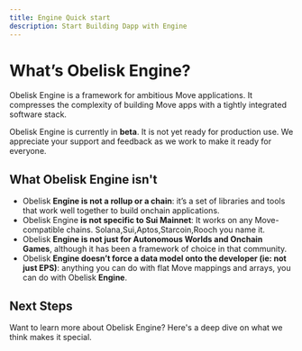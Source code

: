 ```yaml
---
title: Engine Quick start
description: Start Building Dapp with Engine
---
```



# What’s Obelisk Engine?

Obelisk Engine is a framework for ambitious Move applications. It compresses the complexity of building Move apps with a tightly integrated software stack.

<Callout type="error">
    Obelisk Engine is currently in <strong>beta</strong>. It is not yet ready for production use. We appreciate your support and feedback as we work to make it ready for everyone.
</Callout>

## What Obelisk Engine isn't

- Obelisk **Engine is not a rollup or a chain**: it’s a set of libraries and tools that work well together to build onchain applications.
- Obelisk Engine **is not specific to Sui Mainnet**: It works on any Move-compatible chains. Solana,Sui,Aptos,Starcoin,Rooch you name it.
- Obelisk **Engine is not just for Autonomous Worlds and Onchain Games**, although it has been a framework of choice in that community.
- Obelisk **Engine doesn’t force a data model onto the developer (ie: not just EPS)**: anything you can do with flat Move mappings and arrays, you can do with Obelisk ****Engine****.

## Next Steps

Want to learn more about Obelisk Engine? Here's a deep dive on what we think makes it special.

<TurbopackQuickstartArea />

[//]: # (<FullTurboCTA />)
